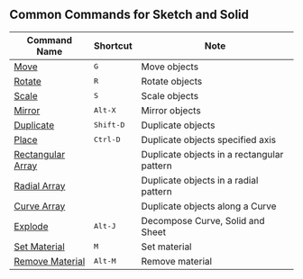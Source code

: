 ## Common Commands for Sketch and Solid
| Command Name                                    | Shortcut  | Note                                |
| ----------------------------------------------- | --------- | ------------------------------------------ |
| [Move](common/move)                             | <kbd>G</kbd>       | Move objects                               |
| [Rotate](common/rotate)                         | <kbd>R</kbd>       | Rotate objects                             |
| [Scale](common/scale)                           | <kbd>S</kbd>       | Scale objects                              |
| [Mirror](common/mirror)                         | <kbd>Alt-X</kbd>   | Mirror objects                             |
| [Duplicate](common/duplicate)                   | <kbd>Shift-D</kbd> | Duplicate objects                          |
| [Place](common/place)                           | <kbd>Ctrl-D</kbd>  | Duplicate objects specified axis           |
| [Rectangular Array](common/rectangular-array)   |           | Duplicate objects in a rectangular pattern |
| [Radial Array](common/radial-array)             |           | Duplicate objects in a radial pattern      |
| [Curve Array](common/curve-array)               |           | Duplicate objects along a Curve            |
| [Explode](common/explode)                   | <kbd>Alt-J</kbd>   | Decompose Curve, Solid and Sheet           |
| [Set Material](common/set-material)         | <kbd>M</kbd>       | Set material                               |
| [Remove Material](common/remove-material)   | <kbd>Alt-M</kbd>   | Remove material                            |





